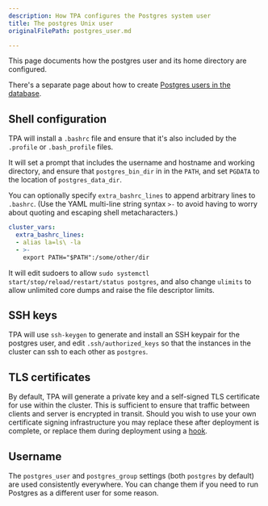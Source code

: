```yaml
---
description: How TPA configures the Postgres system user
title: The postgres Unix user
originalFilePath: postgres_user.md

---
```


This page documents how the postgres user and its home directory are
configured.

There's a separate page about how to create
[Postgres users in the database](postgres_users/).

## Shell configuration

TPA will install a `.bashrc` file and ensure that it's also included
by the `.profile` or `.bash_profile` files.

It will set a prompt that includes the username and hostname and working
directory, and ensure that `postgres_bin_dir` in in the `PATH`, and set
`PGDATA` to the location of `postgres_data_dir`.

You can optionally specify `extra_bashrc_lines` to append arbitrary
lines to `.bashrc`. (Use the YAML multi-line string syntax `>-` to avoid
having to worry about quoting and escaping shell metacharacters.)

```yaml
cluster_vars:
  extra_bashrc_lines:
  - alias la=ls\ -la
  - >-
    export PATH="$PATH":/some/other/dir
```

It will edit sudoers to allow
`sudo systemctl start/stop/reload/restart/status postgres`, and also
change `ulimits` to allow unlimited core dumps and raise the file
descriptor limits.

## SSH keys

TPA will use `ssh-keygen` to generate and install an SSH keypair for
the postgres user, and edit `.ssh/authorized_keys` so that the instances
in the cluster can ssh to each other as `postgres`.

## TLS certificates

By default, TPA will generate a private key and a self-signed TLS
certificate for use within the cluster. This is sufficient to ensure
that traffic between clients and server is encrypted in transit. Should
you wish to use your own certificate signing infrastructure you may
replace these after deployment is complete, or replace them during
deployment using a [hook](../tpaexec-hooks/).

## Username

The `postgres_user` and `postgres_group` settings (both `postgres` by
default) are used consistently everywhere. You can change them if you
need to run Postgres as a different user for some reason.
